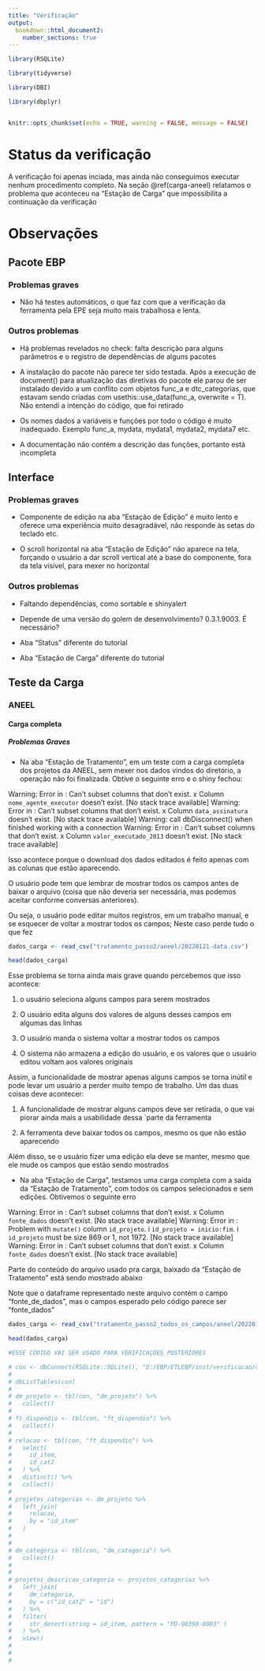 ```yaml
---
title: "Verificação"
output: 
  bookdown::html_document2:
    number_sections: true
---
```


```r

library(RSQLite)

library(tidyverse)

library(DBI)

library(dbplyr)


knitr::opts_chunk$set(echo = TRUE, warning = FALSE, message = FALSE)
```

# Status da verificação

A verificação foi apenas inciada, mas ainda não conseguimos executar nenhum procedimento completo. Na seção \@ref(carga-aneel) relatamos o problema que aconteceu na "Estação de Carga" que impossibilita a continuação da verificação

# Observações

## Pacote EBP

### Problemas graves

- Não há testes automáticos, o que faz com que a verificação da ferramenta pela EPE seja muito mais trabalhosa e lenta.


### Outros problemas

- Há problemas revelados no check: falta descrição para alguns parâmetros e o registro de dependências de alguns pacotes

- A instalação do pacote não parece ter sido testada. Após a execução de document() para atualização das diretivas do pacote ele parou de ser instalado devido a um conflito com objetos func_a e dtc_categorias, que estavam sendo criadas com usethis::use_data(func_a, overwrite = T). Não entendi a intenção do código, que foi retirado

- Os nomes dados a variáveis e funções por todo o código é muito inadequado. Exemplo func_a, mydata, mydata1, mydata2, mydata7 etc.

- A documentação não contém a descrição das funções, portanto está incompleta

## Interface

### Problemas graves

- Componente de edição na aba "Estação de Edição" é muito lento e oferece uma experiência muito desagradável, não responde às setas do teclado etc. 

- O scroll horizontal na aba "Estação de Edição" não aparece na tela, forçando o usuário a dar scroll vertical até a base do componente, fora da tela visível, para mexer no horizontal 


### Outros problemas

- Faltando dependências, como sortable e shinyalert

- Depende de uma versão do golem de desenvolvimento? 0.3.1.9003. É necessário?

- Aba "Status" diferente do tutorial

- Aba "Estação de Carga" diferente do tutorial


## Teste da Carga 

### ANEEL {#carga-aneel}

#### Carga completa

##### Problemas Graves

- Na aba "Estação de Tratamento", em um teste com a carga completa dos projetos da ANEEL, sem mexer nos dados vindos do diretório, a operação não foi finalizada. Obtive o seguinte erro e o shiny fechou:

Warning: Error in : Can't subset columns that don't exist.
x Column `nome_agente_executor` doesn't exist.
  [No stack trace available]
Warning: Error in : Can't subset columns that don't exist.
x Column `data_assinatura` doesn't exist.
  [No stack trace available]
Warning: call dbDisconnect() when finished working with a connection
Warning: Error in : Can't subset columns that don't exist.
x Column `valor_executado_2013` doesn't exist.
  [No stack trace available]
  

Isso acontece porque o download dos dados editados é feito apenas com as colunas que estão aparecendo. 

O usuário pode tem que lembrar de mostrar todos os campos antes de baixar o arquivo (coisa que não deveria ser necessária, mas podemos aceitar conforme conversas anteriores). 

Ou seja, o usuário pode editar muitos registros, em um trabalho manual, e se esquecer de voltar a mostrar todos os campos; Neste caso perde tudo o que fez


```r

dados_carga <- read_csv("tratamento_passo2/aneel/20220121-data.csv")

head(dados_carga)

```

Esse problema se torna ainda mais grave quando percebemos que isso acontece: 

1. o usuário seleciona alguns campos para serem mostrados

2. O usuário edita alguns dos valores de alguns desses campos em algumas das linhas

3. O usuário manda o sistema voltar a mostrar todos os campos

4. O sistema não armazena a edição do usuário, e os valores que o usuário editou voltam aos valores originais

Assim, a funcionalidade de mostrar apenas alguns campos se torna inútil e pode levar um usuário a perder muito tempo de trabalho. Um das duas coisas deve acontecer:

1. A funcionalidade de mostrar alguns campos deve ser retirada, o que vai piorar ainda mais a usabilidade dessa ´parte da ferramenta

2. A ferramenta deve baixar todos os campos, mesmo os que não estão aparecendo 

Além disso, se o usuário fizer uma edição ela deve se manter, mesmo que ele mude os campos que estão sendo mostrados

- Na aba "Estação de Carga", testamos uma carga completa com a saída da "Estação de Tratamento", com todos os campos selecionados e sem edições. Obtivemos o seguinte erro


Warning: Error in : Can't subset columns that don't exist.
x Column `fonte_dados` doesn't exist.
  [No stack trace available]
Warning: Error in : Problem with `mutate()` column `id_projeto`.
i `id_projeto = inicio:fim`.
i `id_projeto` must be size 869 or 1, not 1972.
  [No stack trace available]
Warning: Error in : Can't subset columns that don't exist.
x Column `fonte_dados` doesn't exist.
  [No stack trace available]


Parte do conteúdo do arquivo usado pra carga, baixado da "Estação de Tratamento" está sendo mostrado abaixo

Note que o dataframe representado neste arquivo contém o campo "fonte_de_dados", mas o campos esperado pelo código parece ser "fonte_dados"

```r
dados_carga <- read_csv("tratamento_passo2_todos_os_campos/aneel/20220121-data.csv")

head(dados_carga)

```




```r

#ESSE CÓDIGO VAI SER USADO PARA VERIFICAÇÕES POSTERIORES

# con <- dbConnect(RSQLite::SQLite(), "D:/EBP/ETLEBP/inst/verificacao/original/ebp_final.db")
# 
# dbListTables(con) 
# 
# dm_projeto <- tbl(con, "dm_projeto") %>% 
#   collect()
# 
# ft_dispendio <- tbl(con, "ft_dispendio") %>% 
#   collect()
# 
# relacao <- tbl(con, "ft_dispendio") %>% 
#   select(
#     id_item,
#     id_cat2
#   ) %>% 
#   distinct() %>% 
#   collect()
# 
# projetos_categorias <- dm_projeto %>% 
#   left_join(
#     relacao,
#     by = "id_item"
#   )
#   
# 
# dm_categoria <- tbl(con, "dm_categoria") %>% 
#   collect()
# 
# 
# projetos_descricao_categoria <- projetos_categorias %>% 
#   left_join(
#     dm_categoria,
#     by = c("id_cat2" = "id")
#   ) %>% 
#   filter(
#     str_detect(string = id_item, pattern = "PD-00390-0003" )
#   ) %>% 
#   view()
# 
# 
# 


```




